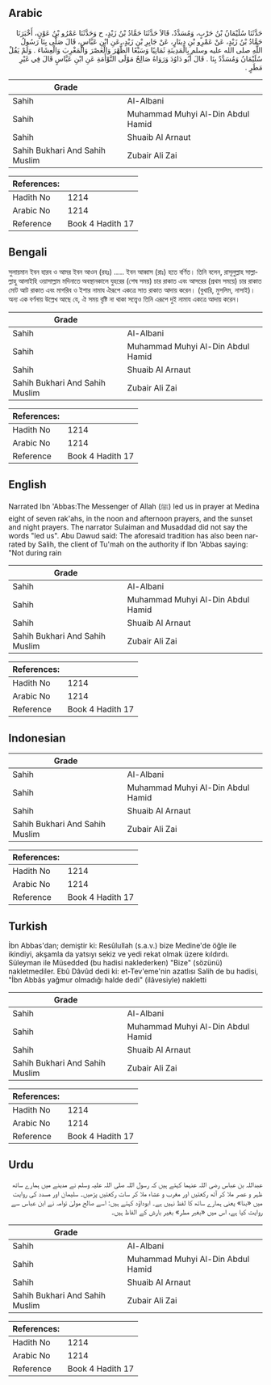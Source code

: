 ## Arabic


<div dir="rtl" lang="ar" style={{fontSize:'larger',backgroundColor:'#f8f9fa',padding:20}}>
حَدَّثَنَا سُلَيْمَانُ بْنُ حَرْبٍ، وَمُسَدَّدٌ، قَالاَ حَدَّثَنَا حَمَّادُ بْنُ زَيْدٍ، ح وَحَدَّثَنَا عَمْرُو بْنُ عَوْنٍ، أَخْبَرَنَا حَمَّادُ بْنُ زَيْدٍ، عَنْ عَمْرِو بْنِ دِينَارٍ، عَنْ جَابِرِ بْنِ زَيْدٍ، عَنِ ابْنِ عَبَّاسٍ، قَالَ صَلَّى بِنَا رَسُولُ اللَّهِ صلى الله عليه وسلم بِالْمَدِينَةِ ثَمَانِيًا وَسَبْعًا الظُّهْرَ وَالْعَصْرَ وَالْمَغْرِبَ وَالْعِشَاءَ ‏.‏ وَلَمْ يَقُلْ سُلَيْمَانُ وَمُسَدَّدٌ بِنَا ‏.‏ قَالَ أَبُو دَاوُدَ وَرَوَاهُ صَالِحٌ مَوْلَى التَّوْأَمَةِ عَنِ ابْنِ عَبَّاسٍ قَالَ فِي غَيْرِ مَطَرٍ ‏.‏
</div>
<div style={{backgroundColor:'#f8f9fa',padding:20, marginBottom: 10}}><table> <thead> <tr> <th>Grade</th> <th></th> </tr> </thead> <tbody> <tr><td>Sahih</td><td>Al-Albani</td></tr><tr><td>Sahih</td><td>Muhammad Muhyi Al-Din Abdul Hamid</td></tr><tr><td>Sahih</td><td>Shuaib Al Arnaut</td></tr><tr><td>Sahih Bukhari And Sahih Muslim</td><td>Zubair Ali Zai</td></tr></tbody></table><table> <thead> <tr> <th>References:</th> <th></th> </tr> </thead> <tbody><tr><td>Hadith No</td><td>1214</td></tr><tr><td>Arabic No</td><td>1214</td></tr><tr><td>Reference</td><td>Book 4 Hadith 17</td></tr></tbody></table></div>

## Bengali


<div dir="ltr" lang="bn" style={{fontSize:'larger',backgroundColor:'#f8f9fa',padding:20}}>
সুলায়মান ইবন হারব ও আমর ইবন আওন (রহঃ) ..... ইবন আব্বাস (রাঃ) হতে বর্ণিত। তিনি বলেন, রাসূলুল্লাহ সাল্লাল্লাহু আলাইহি ওয়াসাল্লাম মদিনাতে অবস্থানকালে যুহরের (শেষ সময়) চার রাকাত এবং আসরের (প্রথম সময়ে) চার রাকাত মোট আট রাকাত এবং মাগরিব ও ইশার নামায ঐরূপে একত্রে সাত রাকাত আদায় করেন। (বুখারি, মুসলিম, নাসাই)। অন্য এক বর্ণনায় উল্লেখ আছে যে, ঐ সময় বৃষ্টি না থাকা সত্ত্বেও তিনি এরূপে দুই নামায একত্রে আদায় করেন।
</div>
<div style={{backgroundColor:'#f8f9fa',padding:20, marginBottom: 10}}><table> <thead> <tr> <th>Grade</th> <th></th> </tr> </thead> <tbody> <tr><td>Sahih</td><td>Al-Albani</td></tr><tr><td>Sahih</td><td>Muhammad Muhyi Al-Din Abdul Hamid</td></tr><tr><td>Sahih</td><td>Shuaib Al Arnaut</td></tr><tr><td>Sahih Bukhari And Sahih Muslim</td><td>Zubair Ali Zai</td></tr></tbody></table><table> <thead> <tr> <th>References:</th> <th></th> </tr> </thead> <tbody><tr><td>Hadith No</td><td>1214</td></tr><tr><td>Arabic No</td><td>1214</td></tr><tr><td>Reference</td><td>Book 4 Hadith 17</td></tr></tbody></table></div>

## English


<div dir="ltr" lang="en" style={{fontSize:'larger',backgroundColor:'#f8f9fa',padding:20}}>
Narrated Ibn 'Abbas:The Messenger of Allah (ﷺ) led us in prayer at Medina eight of seven rak'ahs, in the noon and afternoon prayers, and the sunset and night prayers. The narrator Sulaiman and Musaddad did not say the words "led us". Abu Dawud said: The aforesaid tradition has also been narrated by Salih, the client of Tu'mah on the authority if Ibn 'Abbas saying: "Not during rain
</div>
<div style={{backgroundColor:'#f8f9fa',padding:20, marginBottom: 10}}><table> <thead> <tr> <th>Grade</th> <th></th> </tr> </thead> <tbody> <tr><td>Sahih</td><td>Al-Albani</td></tr><tr><td>Sahih</td><td>Muhammad Muhyi Al-Din Abdul Hamid</td></tr><tr><td>Sahih</td><td>Shuaib Al Arnaut</td></tr><tr><td>Sahih Bukhari And Sahih Muslim</td><td>Zubair Ali Zai</td></tr></tbody></table><table> <thead> <tr> <th>References:</th> <th></th> </tr> </thead> <tbody><tr><td>Hadith No</td><td>1214</td></tr><tr><td>Arabic No</td><td>1214</td></tr><tr><td>Reference</td><td>Book 4 Hadith 17</td></tr></tbody></table></div>

## Indonesian


<div dir="ltr" lang="id" style={{fontSize:'larger',backgroundColor:'#f8f9fa',padding:20}}>

</div>
<div style={{backgroundColor:'#f8f9fa',padding:20, marginBottom: 10}}><table> <thead> <tr> <th>Grade</th> <th></th> </tr> </thead> <tbody> <tr><td>Sahih</td><td>Al-Albani</td></tr><tr><td>Sahih</td><td>Muhammad Muhyi Al-Din Abdul Hamid</td></tr><tr><td>Sahih</td><td>Shuaib Al Arnaut</td></tr><tr><td>Sahih Bukhari And Sahih Muslim</td><td>Zubair Ali Zai</td></tr></tbody></table><table> <thead> <tr> <th>References:</th> <th></th> </tr> </thead> <tbody><tr><td>Hadith No</td><td>1214</td></tr><tr><td>Arabic No</td><td>1214</td></tr><tr><td>Reference</td><td>Book 4 Hadith 17</td></tr></tbody></table></div>

## Turkish


<div dir="ltr" lang="tr" style={{fontSize:'larger',backgroundColor:'#f8f9fa',padding:20}}>
İbn Abbas'dan; demiştir ki: Resûlullah (s.a.v.) bize Medine'de öğle ile ikindiyi, akşamla da yatsıyı sekiz ve yedi rekat olmak üzere kıldırdı. Süleyman ile Müsedded (bu hadisi naklederken) "Bize" (sözünü) nakletmediler. Ebû Dâvûd dedi ki: et-Tev'eme'nin azatlısı Salih de bu hadisi, "İbn Abbâs yağmur olmadığı halde dedi" (ilâvesiyle) nakletti
</div>
<div style={{backgroundColor:'#f8f9fa',padding:20, marginBottom: 10}}><table> <thead> <tr> <th>Grade</th> <th></th> </tr> </thead> <tbody> <tr><td>Sahih</td><td>Al-Albani</td></tr><tr><td>Sahih</td><td>Muhammad Muhyi Al-Din Abdul Hamid</td></tr><tr><td>Sahih</td><td>Shuaib Al Arnaut</td></tr><tr><td>Sahih Bukhari And Sahih Muslim</td><td>Zubair Ali Zai</td></tr></tbody></table><table> <thead> <tr> <th>References:</th> <th></th> </tr> </thead> <tbody><tr><td>Hadith No</td><td>1214</td></tr><tr><td>Arabic No</td><td>1214</td></tr><tr><td>Reference</td><td>Book 4 Hadith 17</td></tr></tbody></table></div>

## Urdu


<div dir="rtl" lang="ur" style={{fontSize:'larger',backgroundColor:'#f8f9fa',padding:20}}>
عبداللہ بن عباس رضی اللہ عنہما کہتے ہیں کہ رسول اللہ صلی اللہ علیہ وسلم نے مدینے میں ہمارے ساتھ ظہر و عصر ملا کر آٹھ رکعتیں اور مغرب و عشاء ملا کر سات رکعتیں پڑھیں۔ سلیمان اور مسدد کی روایت میں «بنا» یعنی ہمارے ساتھ کا لفظ نہیں ہے۔ ابوداؤد کہتے ہیں: اسے صالح مولیٰ توامہ نے ابن عباس سے روایت کیا ہے، اس میں «بغير مطر» بغیر بارش کے الفاظ ہیں۔
</div>
<div style={{backgroundColor:'#f8f9fa',padding:20, marginBottom: 10}}><table> <thead> <tr> <th>Grade</th> <th></th> </tr> </thead> <tbody> <tr><td>Sahih</td><td>Al-Albani</td></tr><tr><td>Sahih</td><td>Muhammad Muhyi Al-Din Abdul Hamid</td></tr><tr><td>Sahih</td><td>Shuaib Al Arnaut</td></tr><tr><td>Sahih Bukhari And Sahih Muslim</td><td>Zubair Ali Zai</td></tr></tbody></table><table> <thead> <tr> <th>References:</th> <th></th> </tr> </thead> <tbody><tr><td>Hadith No</td><td>1214</td></tr><tr><td>Arabic No</td><td>1214</td></tr><tr><td>Reference</td><td>Book 4 Hadith 17</td></tr></tbody></table></div>